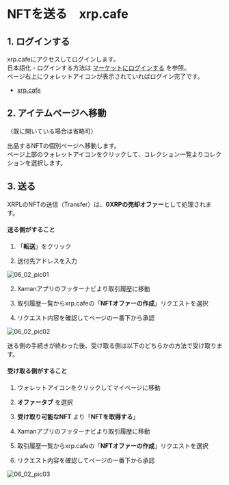 # NFTを送る　xrp.cafe

<a id="06_02_01"></a>
## 1. ログインする

xrp.cafeにアクセスしてログインします。  
日本語化・ログインする方法は [マーケットにログインする](/02_how_to_start/02_login) を参照。  
ページ右上にウォレットアイコンが表示されていればログイン完了です。
- [xrp.cafe](https://xrp.cafe/)


<a id="06_02_02"></a>
## 2. アイテムページへ移動

（既に開いている場合は省略可）

出品するNFTの個別ページへ移動します。  
ページ上部のウォレットアイコンをクリックして、コレクション一覧よりコレクションを選択します。

<a id="06_02_03"></a>
## 3. 送る

XRPLのNFTの送信（Transfer）は、**0XRPの売却オファー**として処理されます。

#### 送る側がすること
1. 「**転送**」をクリック

2. 送付先アドレスを入力

 <img className="" src="/manual_pic/06_02_pic01.png" alt="06_02_pic01" />

2. Xamanアプリのフッターナビより取引履歴に移動

3. 取引履歴一覧からxrp.cafeの「**NFTオファーの作成**」リクエストを選択

4. リクエスト内容を確認してページの一番下から承認

 <img className="" src="/manual_pic/06_02_pic02.png" alt="06_02_pic02" />

送る側の手続きが終わった後、受け取る側は以下のどちらかの方法で受け取ります。

#### 受け取る側がすること　

1. ウォレットアイコンをクリックしてマイページに移動

2. **オファータブ** を選択

3. **受け取り可能なNFT** より「**NFTを取得する**」

4. Xamanアプリのフッターナビより取引履歴に移動

5. 取引履歴一覧からxrp.cafeの「**NFTオファーの作成**」リクエストを選択

6. リクエスト内容を確認してページの一番下から承認

  <img className="" src="/manual_pic/06_02_pic03.png" alt="06_02_pic03" />
